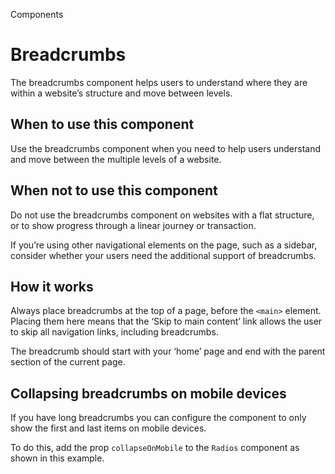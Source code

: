 
<Meta title="Components/Breadcrumbs" />

<Hint>Components</Hint>

# Breadcrumbs

The breadcrumbs component helps users to understand where they are within a website’s structure and move between levels.

<Canvas of={BreadcrumbStories.primary} />

## When to use this component

Use the breadcrumbs component when you need to help users understand and move between the multiple levels of a website.

## When not to use this component

Do not use the breadcrumbs component on websites with a flat structure, or to show progress through a linear journey or transaction.

If you’re using other navigational elements on the page, such as a sidebar, consider whether your users need the additional support of breadcrumbs.

## How it works

Always place breadcrumbs at the top of a page, before the `<main>` element. Placing them here means that the ‘Skip to main content’ link allows the user to skip all navigation links, including breadcrumbs.

The breadcrumb should start with your ‘home’ page and end with the parent section of the current page.

<Canvas of={BreadcrumbStories.primary} />

## Collapsing breadcrumbs on mobile devices

If you have long breadcrumbs you can configure the component to only show the first and last items on mobile devices.

To do this, add the prop `collapseOnMobile` to the `Radios` component as shown in this example.

<Canvas of={BreadcrumbStories.collapseOnMobile} />
